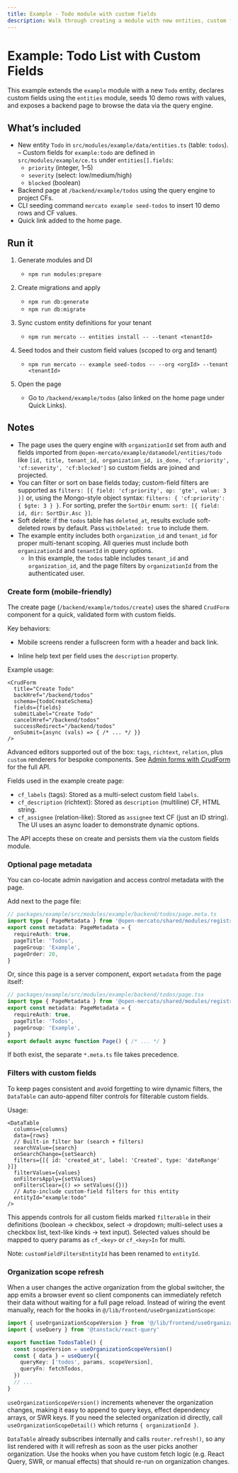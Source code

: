 ```yaml
---
title: Example - Todo module with custom fields
description: Walk through creating a module with new entities, custom fields, seed data, and admin surfaces.
---
```


# Example: Todo List with Custom Fields

This example extends the `example` module with a new `Todo` entity, declares custom fields using the `entities` module, seeds 10 demo rows with values, and exposes a backend page to browse the data via the query engine.

## What’s included
- New entity `Todo` in `src/modules/example/data/entities.ts` (table: `todos`).
– Custom fields for `example:todo` are defined in `src/modules/example/ce.ts` under `entities[].fields`:
  - `priority` (integer, 1–5)
  - `severity` (select: low/medium/high)
  - `blocked` (boolean)
- Backend page at `/backend/example/todos` using the query engine to project CFs.
- CLI seeding command `mercato example seed-todos` to insert 10 demo rows and CF values.
- Quick link added to the home page.

## Run it
1) Generate modules and DI
   - `npm run modules:prepare`

2) Create migrations and apply
   - `npm run db:generate`
   - `npm run db:migrate`

3) Sync custom entity definitions for your tenant
   - `npm run mercato -- entities install -- --tenant <tenantId>`

4) Seed todos and their custom field values (scoped to org and tenant)
   - `npm run mercato -- example seed-todos -- --org <orgId> --tenant <tenantId>`

5) Open the page
   - Go to `/backend/example/todos` (also linked on the home page under Quick Links).

## Notes
- The page uses the query engine with `organizationId` set from auth and fields imported from `@open-mercato/example/datamodel/entities/todo` like `[id, title, tenant_id, organization_id, is_done, 'cf:priority', 'cf:severity', 'cf:blocked']` so custom fields are joined and projected.
- You can filter or sort on base fields today; custom-field filters are supported as `filters: [{ field: 'cf:priority', op: 'gte', value: 3 }]` or, using the Mongo-style object syntax: `filters: { 'cf:priority': { $gte: 3 } }`. For sorting, prefer the `SortDir` enum: `sort: [{ field: id, dir: SortDir.Asc }]`.
- Soft delete: if the `todos` table has `deleted_at`, results exclude soft-deleted rows by default. Pass `withDeleted: true` to include them.
- The example entity includes both `organization_id` and `tenant_id` for proper multi-tenant scoping. All queries must include both `organizationId` and `tenantId` in query options.
  - In this example, the `todos` table includes `tenant_id` and `organization_id`, and the page filters by `organizationId` from the authenticated user.

### Create form (mobile-friendly)
The create page (`/backend/example/todos/create`) uses the shared `CrudForm` component for a quick, validated form with custom fields.

Key behaviors:
- Mobile screens render a fullscreen form with a header and back link.
  
- Inline help text per field uses the `description` property.

Example usage:

```tsx
<CrudForm
  title="Create Todo"
  backHref="/backend/todos"
  schema={todoCreateSchema}
  fields={fields}
  submitLabel="Create Todo"
  cancelHref="/backend/todos"
  successRedirect="/backend/todos"
  onSubmit={async (vals) => { /* ... */ }}
/>
```

Advanced editors supported out of the box: `tags`, `richtext`, `relation`, plus `custom` renderers for bespoke components. See [Admin forms with CrudForm](../customization/forms/crud-form) for the full API.

Fields used in the example create page:
- `cf_labels` (tags): Stored as a multi-select custom field `labels`.
- `cf_description` (richtext): Stored as `description` (multiline) CF, HTML string.
- `cf_assignee` (relation-like): Stored as `assignee` text CF (just an ID string). The UI uses an async loader to demonstrate dynamic options.

The API accepts these on create and persists them via the custom fields module.

### Optional page metadata
You can co-locate admin navigation and access control metadata with the page.

Add next to the page file:

```ts
// packages/example/src/modules/example/backend/todos/page.meta.ts
import type { PageMetadata } from '@open-mercato/shared/modules/registry'
export const metadata: PageMetadata = {
  requireAuth: true,
  pageTitle: 'Todos',
  pageGroup: 'Example',
  pageOrder: 20,
}
```

Or, since this page is a server component, export `metadata` from the page itself:

```ts
// packages/example/src/modules/example/backend/todos/page.tsx
import type { PageMetadata } from '@open-mercato/shared/modules/registry'
export const metadata: PageMetadata = {
  requireAuth: true,
  pageTitle: 'Todos',
  pageGroup: 'Example',
}
export default async function Page() { /* ... */ }
```

If both exist, the separate `*.meta.ts` file takes precedence.

### Filters with custom fields

To keep pages consistent and avoid forgetting to wire dynamic filters, the `DataTable` can auto-append filter controls for filterable custom fields.

Usage:

```tsx
<DataTable
  columns={columns}
  data={rows}
  // Built-in filter bar (search + filters)
  searchValue={search}
  onSearchChange={setSearch}
  filters={[{ id: 'created_at', label: 'Created', type: 'dateRange' }]}
  filterValues={values}
  onFiltersApply={setValues}
  onFiltersClear={() => setValues({})}
  // Auto-include custom-field filters for this entity
  entityId="example:todo"
/>
```

This appends controls for all custom fields marked `filterable` in their definitions (boolean → checkbox, select → dropdown; multi-select uses a checkbox list, text-like kinds → text input). Selected values should be mapped to query params as `cf_<key>` or `cf_<key>In` for multi.

Note: `customFieldFiltersEntityId` has been renamed to `entityId`.

### Organization scope refresh

When a user changes the active organization from the global switcher, the app emits a browser event so client components can immediately refetch their data without waiting for a full page reload. Instead of wiring the event manually, reach for the hooks in `@/lib/frontend/useOrganizationScope`:

```ts
import { useOrganizationScopeVersion } from '@/lib/frontend/useOrganizationScope'
import { useQuery } from '@tanstack/react-query'

export function TodosTable() {
  const scopeVersion = useOrganizationScopeVersion()
  const { data } = useQuery({
    queryKey: ['todos', params, scopeVersion],
    queryFn: fetchTodos,
  })
  // ...
}
```

`useOrganizationScopeVersion()` increments whenever the organization changes, making it easy to append to query keys, effect dependency arrays, or SWR keys. If you need the selected organization id directly, call `useOrganizationScopeDetail()` which returns `{ organizationId }`.

`DataTable` already subscribes internally and calls `router.refresh()`, so any list rendered with it will refresh as soon as the user picks another organization. Use the hooks when you have custom fetch logic (e.g. React Query, SWR, or manual effects) that should re-run on organization changes.

